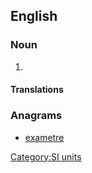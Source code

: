 ==English==

===Noun===
{{en-noun}}

# {{alternative spelling of|exametre|from=US}}

====Translations====
{{trans-see|exametre}}

===Anagrams===
* [[exametre#English|exametre]]

[[Category:SI units]]